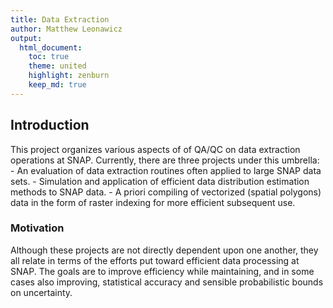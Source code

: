 ```yaml
---
title: Data Extraction
author: Matthew Leonawicz
output:
  html_document:
    toc: true
    theme: united
    highlight: zenburn
    keep_md: true
---
```


## Introduction
This project organizes various aspects of of QA/QC on data extraction operations at SNAP.
Currently, there are three projects under this umbrella:
- An evaluation of data extraction routines often applied to large SNAP data sets.
- Simulation and application of efficient data distribution estimation methods to SNAP data.
- A priori compiling of vectorized (spatial polygons) data in the form of raster indexing for more efficient subsequent use.

### Motivation
Although these projects are not directly dependent upon one another, they all relate in terms of the efforts put toward efficient data processing at SNAP.
The goals are to improve efficiency while maintaining, and in some cases also improving, statistical accuracy and sensible probabilistic bounds on uncertainty.
